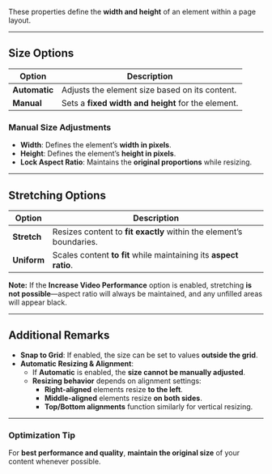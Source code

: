
These properties define the **width and height** of an element within a page layout.

---

## **Size Options**  

| **Option** | **Description** |
|------------|----------------|
| **Automatic** | Adjusts the element size based on its content. |
| **Manual** | Sets a **fixed width and height** for the element. |

### **Manual Size Adjustments**  
- **Width**: Defines the element’s **width in pixels**.  
- **Height**: Defines the element’s **height in pixels**.  
- **Lock Aspect Ratio**: Maintains the **original proportions** while resizing.  

---

## **Stretching Options**  

| **Option** | **Description** |
|------------|----------------|
| **Stretch** | Resizes content to **fit exactly** within the element’s boundaries. |
| **Uniform** | Scales content **to fit** while maintaining its **aspect ratio**. |

**Note:** If the **Increase Video Performance** option is enabled, stretching **is not possible**—aspect ratio will always be maintained, and any unfilled areas will appear black.

---

## **Additional Remarks**  

- **Snap to Grid**: If enabled, the size can be set to values **outside the grid**.  
- **Automatic Resizing & Alignment**:  
  - If **Automatic** is enabled, the **size cannot be manually adjusted**.  
  - **Resizing behavior** depends on alignment settings:
    - **Right-aligned** elements resize **to the left**.  
    - **Middle-aligned** elements resize **on both sides**.  
    - **Top/Bottom alignments** function similarly for vertical resizing.  

---

### **Optimization Tip**  
For **best performance and quality**, **maintain the original size** of your content whenever possible.